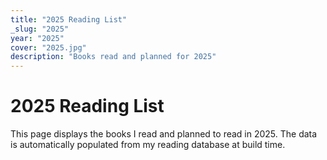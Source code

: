 ```yaml
---
title: "2025 Reading List"
_slug: "2025"
year: "2025"
cover: "2025.jpg"
description: "Books read and planned for 2025"
---
```


# 2025 Reading List

This page displays the books I read and planned to read in 2025. The data is automatically populated from my reading database at build time.
